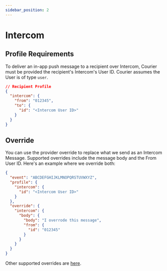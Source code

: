 ```yaml
---
sidebar_position: 2
---
```


# Intercom

## Profile Requirements

To deliver an in-app push message to a recipient over Intercom, Courier must be provided the recipient's Intercom's User ID. Courier assumes the User is of type `user`.

```json title=JSON
// Recipient Profile
{
  "intercom": {
    "from": "012345",
    "to": {
      "id": "<Intercom User ID>"
    }
  }
}
```

## Override

You can use the provider override to replace what we send as an Intercom Message. Supported overrides include the message body and the From User ID. Here's an example where we override both:

```json title=JSON
{
  "event": "ABCDEFGHIJKLMNOPQRSTUVWXYZ",
  "profile": {
    "intercom": {
      "id": "<Intercom User ID>"
    }
  },
  "override": {
    "intercom": {
      "body": {
        "body": "I overrode this message",
        "from": {
          "id": "012345"
        }
      }
    }
  }
}
```

Other supported overrides are [here](https://developers.intercom.com/intercom-api-reference/reference#admin-initiated-conversation).
